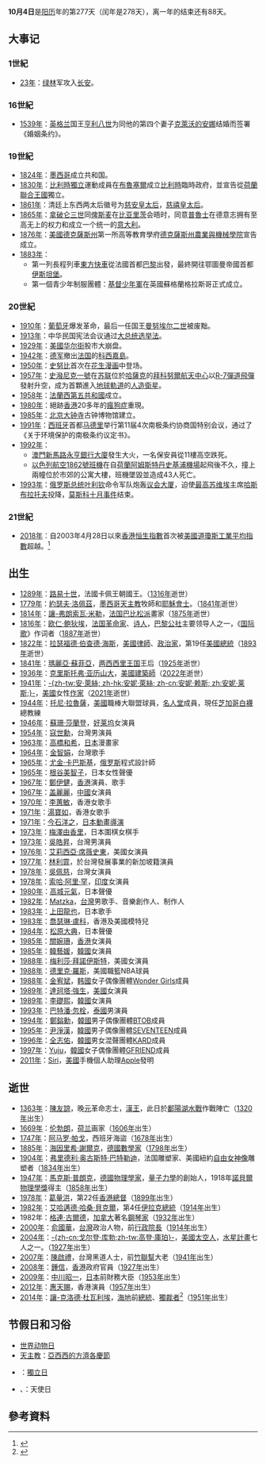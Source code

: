 {{noteTA
|1=zh-hans:苏珊·萨拉登; zh-hant:蘇珊·莎蘭登;
}}
{{DayInMonth|10}}

'''10月4日'''是[[阳历|阳历]]年的第277天（闰年是278天），离一年的结束还有88天。

== 大事记 ==
=== 1世紀 ===
* [[23年|23年]]：[[绿林|绿林]]军攻入[[长安|长安]]。

=== 16世紀 ===
* [[1539年|1539年]]：[[英格兰|英格兰]]国王[[亨利八世|亨利八世]]为同他的第四个妻子[[克萊沃的安娜|克萊沃的安娜]]结婚而签署《婚姻条约》。

=== 19世紀 ===
* [[1824年|1824年]]：[[墨西哥|墨西哥]]成立共和国。
* [[1830年|1830年]]：[[比利時獨立|比利時獨立]]運動成員在[[布鲁塞尔|布魯塞爾]]成立[[比利時|比利時]]臨時政府，並宣告從[[荷蘭聯合王國|荷蘭聯合王國]]獨立。
* [[1861年|1861年]]：清廷上东西两太后徽号为[[慈安太后|慈安皇太后]]，[[慈禧太后|慈禧皇太后]]。
* [[1865年|1865年]]：[[拿破仑三世|拿破仑三世]]同[[奥托·冯·俾斯麦|俾斯麦]]在[[比亚里茨|比亚里茨]]会晤时，同意[[普魯士|普魯士]]在德意志拥有至高无上的权力和成立一个统一的[[意大利|意大利]]。
* [[1876年|1876年]]：[[美國|美國]][[德克薩斯州|德克薩斯州]]第一所高等教育學府[[德克薩斯農工大學|德克薩斯州農業與機械學院]]宣告成立。
* [[1883年|1883年]]：
**第一列長程列車[[東方快車|東方快車]]從法國首都[[巴黎|巴黎]]出發，最終開往鄂圖曼帝國首都[[伊斯坦堡|伊斯坦堡]]。
**第一個青少年制服團體：[[基督少年軍|基督少年軍]]在英國蘇格蘭格拉斯哥正式成立。

=== 20世紀 ===
* [[1910年|1910年]]：[[葡萄牙|葡萄牙]]爆发革命，最后一任国王[[曼努埃尔二世_(葡萄牙)|曼努埃尔二世]]被废黜。
* [[1913年|1913年]]：中华民国宪法会议通过[[1913年中華民國大總統選舉#大總統選舉法的制定|大总统选举法]]。
* [[1929年|1929年]]：[[美國|美國]][[华尔街|华尔街]]股市大崩盘。
* [[1942年|1942年]]：[[德军|德军]]撤出[[法国|法国]]的[[科西嘉島|科西嘉島]]。
* [[1950年|1950年]]：[[史努比|史努比]]首次在[[花生漫画|花生漫画]]中登场。
* [[1957年|1957年]]：[[史潑尼克一號|史潑尼克一號]]在[[苏联|苏联]]位於[[哈薩克蘇維埃社會主義共和國|哈薩克]]的[[拜科努爾航天中心|拜科努爾航天中心]]以[[R-7彈道飛彈|R-7彈道飛彈]]發射升空，成为首顆進入[[地球軌道|地球軌道]]的[[人造衛星|人造衛星]]。
* [[1958年|1958年]]：[[法蘭西第五共和國|法蘭西第五共和國]]成立。
* [[1980年|1980年]]：絕跡[[香港|香港]]20多年的[[瘋狗症|瘋狗症]]重現。
* [[1985年|1985年]]：[[北京|北京]][[大钟寺|大钟寺]]古钟博物馆建立。
* [[1991年|1991年]]：[[西班牙|西班牙]]首都[[马德里|马德里]]举行第11届4次南极条约协商国特别会议，通过了《关于环境保护的南极条约议定书》。
* [[1992年|1992年]]：
** [[澳門|澳門]][[亞美打利庇盧大馬路|新馬路]][[澳門永亨銀行大廈|永亨銀行大廈]]發生大火，一名保安員從11樓高空跌死。
** [[以色列航空|以色列航空]][[以色列航空1862號班機空難|1862號班機]]在自[[荷蘭|荷蘭]][[阿姆斯特丹|阿姆斯特丹]][[史基浦機場|史基浦機場]]起飛後不久，撞上兩幢位於市郊的公寓大樓，班機墜毀並造成43人死亡。
* [[1993年|1993年]]：[[俄罗斯总统|俄罗斯总统]][[鲍里斯·叶利钦|叶利钦]]命令军队炮轰[[白宫_(莫斯科)|议会大厦]]，迫使[[俄罗斯联邦最高苏维埃|最高苏维埃]]主席[[鲁斯兰·伊姆拉诺维奇·哈斯布拉托夫|哈斯布拉托夫]]投降，[[莫斯科十月事件|莫斯科十月事件]]结束。

=== 21世紀 ===
* [[2018年|2018年]]：自2003年4月28日以來[[香港|香港]][[恒生指數|恒生指數]]首次被[[美國|美國]][[道瓊斯工業平均指數|道瓊斯工業平均指數]]超越。<ref>{{Cite web |url=https://invest.hket.com/article/2175457/%E6%81%92%E6%8C%8715%E5%B9%B4%E4%BE%86%E5%86%8D%E6%AC%A1%E4%BD%8E%E6%96%BC%E9%81%93%E6%8C%87%20%20%20%E5%85%A9%E8%97%8D%E7%B1%8C%E5%B7%AE%E9%81%8E%E7%95%B6%E5%B9%B4%E3%80%8C%E6%B2%99%E5%A3%AB%E5%83%B9%E3%80%8D |title=恒指15年來再次低於道指 兩藍籌差過當年「沙士價」，hket，2018/10/04 |accessdate=2018-10-04 |archive-date=2019-01-11 |archive-url=https://web.archive.org/web/20190111221744/https://invest.hket.com/article/2175457/%E6%81%92%E6%8C%8715%E5%B9%B4%E4%BE%86%E5%86%8D%E6%AC%A1%E4%BD%8E%E6%96%BC%E9%81%93%E6%8C%87%20%20%20%E5%85%A9%E8%97%8D%E7%B1%8C%E5%B7%AE%E9%81%8E%E7%95%B6%E5%B9%B4%E3%80%8C%E6%B2%99%E5%A3%AB%E5%83%B9%E3%80%8D |dead-url=no }}</ref>

== 出生 ==
* [[1289年|1289年]]：[[路易十世_(法蘭西)|路易十世]]，法國卡佩王朝國王。（[[1316年|1316年]]逝世）
* [[1779年|1779年]]：[[約瑟夫·洛佩茲|約瑟夫·洛佩茲]]，[[墨西哥|墨西哥]][[天主教|天主教]]牧師和[[耶穌會士|耶穌會士]]。（[[1841年|1841年]]逝世）
* [[1814年|1814年]]：[[讓-弗朗索瓦·米勒|讓-弗朗索瓦·米勒]]，[[法国|法国]][[巴比松派|巴比松派]]畫家（[[1875年|1875年]]逝世）
* [[1816年|1816年]]：[[欧仁·鲍狄埃|欧仁·鲍狄埃]]，[[法国|法国]][[革命家|革命家]]、[[诗人|诗人]]，[[巴黎公社|巴黎公社]]主要领导人之一，《[[国际歌|国际歌]]》作词者（[[1887年|1887年]]逝世）
* [[1822年|1822年]]：[[拉瑟福德·伯查德·海斯|拉瑟福德·伯查德·海斯]]，[[美國|美國]][[律師|律師]]、[[政治家|政治家]]，第19任[[美國總統|美國總統]]（[[1893年|1893年]]逝世）
* [[1841年|1841年]]：[[瑪麗亞·蘇菲亞女公爵_(巴伐利亞)|瑪麗亞·蘇菲亞]]，[[两西西里王国|两西西里王国]]王后（[[1925年|1925年]]逝世）
* [[1936年|1936年]]：[[克里斯托弗·亚历山大|克里斯托弗·亚历山大]]，[[美國|美國]][[建築師|建築師]]（[[2022年|2022年]]逝世）
* [[1941年|1941年]]：[[安妮·莱斯|-{zh-tw:安·萊絲; zh-hk:安妮·萊絲; zh-cn:安妮·赖斯; zh:安妮·莱斯;}-]]，[[美國|美國]]女性[[作家|作家]]（[[2021年|2021年]]逝世）
* [[1944年|1944年]]：[[托尼·拉魯薩|托尼·拉魯薩]]，[[美國|美國]]職棒大聯盟球員，[[名人堂|名人堂]]成員，現任[[芝加哥白襪|芝加哥白襪]]總教練
* [[1946年|1946年]]：[[蘇珊·莎蘭登|蘇珊·莎蘭登]]，[[好莱坞|好莱坞]]女演員
* [[1954年|1954年]]：[[寇世勳|寇世勳]]，台灣男演員
* [[1963年|1963年]]：[[高橋和希|高橋和希]]，[[日本|日本]]漫畫家
* [[1964年|1964年]]：[[金智娟|金智娟]]，台灣歌手
* [[1965年|1965年]]：[[尤金·卡巴斯基|尤金·卡巴斯基]]，[[俄罗斯|俄罗斯]]程式設計師
* [[1965年|1965年]]：[[根谷美智子|根谷美智子]]，日本女性聲優
* [[1967年|1967年]]：[[鄭伊健|鄭伊健]]，[[香港|香港]]演員、歌手
* [[1967年|1967年]]：[[盖麗麗|盖麗麗]]，[[中國|中國]]女演員
* [[1970年|1970年]]：[[李蕙敏|李蕙敏]]，香港女歌手
* [[1971年|1971年]]：[[湯寶如|湯寶如]]，香港女歌手
* [[1971年|1971年]]：[[今石洋之|今石洋之]]，[[日本|日本]][[日本動畫|動畫]][[導演|導演]]
* [[1973年|1973年]]：[[梅澤由香里|梅澤由香里]]，日本圍棋女棋手
* [[1973年|1973年]]：[[吳皓昇|吳皓昇]]，台灣男演員
* [[1976年|1976年]]：[[艾莉西亞·席薇史東|艾莉西亞·席薇史東]]，美國女演員
* [[1977年|1977年]]：[[林利霏|林利霏]]，於台灣發展事業的新加坡籍演員
* [[1978年|1978年]]：[[吳佩慈|吳佩慈]]，台灣女演員
* [[1978年|1978年]]：[[索哈·阿里·罕|索哈·阿里·罕]]，[[印度|印度]]女演員
* [[1980年|1980年]]：[[高城元氣|高城元氣]]，日本聲優
* [[1982年|1982年]]：[[Matzka|Matzka]]，[[台灣|台灣]]男歌手、音樂創作人、制作人
* [[1983年|1983年]]：[[上田龍也|上田龍也]]，日本歌手
* [[1983年|1983年]]：[[喬瑟琳·盧科|喬瑟琳·盧科]]，香港及美國模特兒
* [[1984年|1984年]]：[[松原大典|松原大典]]，日本聲優
* [[1985年|1985年]]：[[關婉珊|關婉珊]]，[[香港|香港]]女演員
* [[1985年|1985年]]：[[韓藝媛|韓藝媛]]，[[韓國|韓國]]女演員
* [[1988年|1988年]]：[[梅利莎·拜諾伊斯特|梅利莎·拜諾伊斯特]]，美國女演員
* [[1988年|1988年]]：[[德里克·羅斯|德里克·羅斯]]，美國職籃NBA球員
* [[1988年|1988年]]：[[金宥斌|金宥斌]]，[[韩國|韩國]]女子偶像團體[[Wonder_Girls|Wonder Girls]]成員
* [[1989年|1989年]]：[[達珂塔·強生|達珂塔·強生]]，[[美國|美國]]女演員
* [[1989年|1989年]]：[[李礎熙|李礎熙]]，[[韓國|韓國]]女演員
* [[1993年|1993年]]：[[巴特潘·忽栓|巴特潘·忽栓]]，[[泰國|泰國]]男演員
* [[1994年|1994年]]：[[鄭鎰勳|鄭鎰勳]]，[[韓國|韓國]]男子偶像團體[[BTOB|BTOB]]成員
* [[1995年|1995年]]：[[尹淨漢|尹淨漢]]，[[韓國|韓國]]男子偶像團體[[Seventeen_(組合)|SEVENTEEN]]成員
* [[1996年|1996年]]：[[全志佑|全志佑]]，[[韓國|韓國]]男女混聲團體[[KARD|KARD]]成員
* [[1997年|1997年]]：[[Yuju|Yuju]]，[[韓國|韓國]]女子偶像團體[[GFRIEND|GFRIEND]]成員
*[[2011年|2011年]]：[[Siri|Siri]]，[[美國|美國]]手機個人助理[[Apple|Apple]]發明

== 逝世 ==
* [[1363年|1363年]]：[[陳友諒|陳友諒]]，晚[[元朝|元]]革命志士，[[漢王|漢王]]，此日於[[鄱陽湖水戰|鄱陽湖水戰]]作戰陣亡（[[1320年|1320年]]出生）
* [[1669年|1669年]]：[[伦勃朗|伦勃朗]]，[[荷兰|荷兰]]画家（[[1606年|1606年]]出生）
* [[1747年|1747年]]：[[阿马罗·帕戈|阿马罗·帕戈]]，西班牙海盜（[[1678年|1678年]]出生）  
* [[1885年|1885年]]：[[海因里希·謝爾克|海因里希·謝爾克]]，[[德國|德國]][[數學家|數學家]]（[[1798年|1798年]]出生） 
* [[1904年|1904年]]：[[弗里德利·奥古斯特·巴特勒迪|弗里德利·奥古斯特·巴特勒迪]]，法国雕塑家、美國紐約[[自由女神像|自由女神像]]雕塑者（[[1834年|1834年]]出生） 
* [[1947年|1947年]]：[[馬克斯·普朗克|馬克斯·普朗克]]，[[德國|德國]][[物理學家|物理學家]]，[[量子力學|量子力學]]的創始人，1918年[[諾貝爾物理學獎|諾貝爾物理學獎]]得主（[[1858年|1858年]]出生） 
* [[1978年|1978年]]：[[葛量洪|葛量洪]]，第22任[[香港總督|香港總督]]（[[1899年|1899年]]出生）
* [[1982年|1982年]]：[[艾哈邁德·哈桑·貝克爾|艾哈邁德·哈桑·貝克爾]]，第4任[[伊拉克|伊拉克]][[伊拉克總統|總統]]（[[1914年|1914年]]出生）
* 1982年：[[格連·古爾德|格連·古爾德]]，[[加拿大|加拿大]]著名[[钢琴家|鋼琴家]]（[[1932年|1932年]]出生）
* [[2000年|2000年]]：[[俞國華|俞國華]]，[[台灣|台灣]]政治人物，前[[行政院院長|行政院長]]（[[1914年|1914年]]出生）
* [[2004年|2004年]]：[[戈尔登·库勃|-{zh-cn:戈尔登·库勃;zh-tw:高登·庫珀}-]]，[[美國|美國]][[太空人|太空人]]，[[水星計畫|水星計畫]]七人之一。（[[1927年|1927年]]出生）
* [[2007年|2007年]]：[[陳啟禮|陳啟禮]]，台灣黑道人士，前[[竹聯幫|竹聯幫]]大老（[[1941年|1941年]]出生）
* [[2008年|2008年]]：[[鍾信|鍾信]]，[[香港|香港]]政府官員（[[1927年|1927年]]出生）
* [[2009年|2009年]]：[[中川昭一|中川昭一]]，[[日本|日本]]前財務大臣（[[1953年|1953年]]出生）
* [[2012年|2012年]]：[[惠天賜|惠天賜]]，香港演員（[[1957年|1957年]]出生）
* [[2014年|2014年]]：[[讓-克洛德·杜瓦利埃|讓-克洛德·杜瓦利埃]]，[[海地|海地]]前[[海地國家元首列表|總統]]、[[獨裁者|獨裁者]]<ref>{{cite news | title = Former Haiti president Duvalier dies | publisher = [[BBC|BBC]] | url = http://www.bbc.com/news/world-latin-america-29492262 | date = 2014-10-04 | accessdate = 2014-10-05 | language = en | archive-date = 2014-10-05 | archive-url = https://web.archive.org/web/20141005004008/http://www.bbc.com/news/world-latin-america-29492262 | dead-url = no }}</ref>（[[1951年|1951年]]出生）

== 节假日和习俗 ==
* [[世界动物日|世界动物日]]
* [[天主教|天主教]]：[[亞西西的方濟各|亞西西的方濟各]][[聖人曆|慶節]]
* {{LES}}：[[獨立日|獨立日]]
* {{JAP}}、{{KOR}}：天使日

== 參考資料 ==
{{commonscat|4 October}}
{{reflist}}
{{月份}}